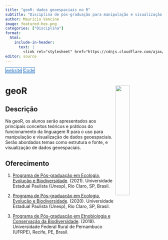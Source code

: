 ```yaml
---
title: "geoR: dados geoespaciais no R"
subtitle: "Disciplina de pós-graduação para manipulação e visualização de dados geoespaciais utilizando a linguagem R"
author: Maurício Vancine
image: featured-hex.png
categories: ["Disciplina"]
format:
  html:
    include-in-header: 
      text: |
        <link rel="stylesheet" href="https://cdnjs.cloudflare.com/ajax/libs/font-awesome/6.5.0/css/all.min.css">
editor: source
---
```


<div class="mt-4 d-flex flex-row flex-wrap gap-1 justify-content-left justify-content-sm-start" role="group" aria-label="Links">
  <a href="https://geor-course.netlify.app" class="btn btn-custom text-capitalize" target="_blank"><i class="fas fa-link me-1"></i>website</a>
  <a href="https://github.com/geor-course" class="btn btn-custom text-capitalize" target="_blank"><i class="fab fa-github me-1"></i>Code</a>
</div>

<style>
  .btn-custom {
    background-color: white;
    border: 1px solid #1c6cbe; /* Borda azul */
    color: #1c6cbe; /* Texto azul */
    transition: background-color 0.3s, color 0.3s;
  }
  .btn-custom:hover {
    background-color: #1c6cbe; /* Cor de fundo azul ao passar o mouse */
    color: white; /* Texto branco */
  }
</style>

# **geoR** <img src="featured-hex.png" align="right" width="30%" min-width="120px"/>

## Descrição

Na geoR, os alunos serão apresentados aos principais conceitos teóricos e práticos do funcionamento da linguagem R para o uso para manipulação e visualização de dados geoespaciais. Serão abordados temas como estrutura e fonte, e visualização de dados geoespaciais.

## Oferecimento

1.  [Programa de Pós-graduação em Ecologia, Evolução e Biodiversidade](https://ib.rc.unesp.br/#!/pos-graduacao/secao-tecnica-de-pos/programas/ecologia-e-biodiversidade/apresentacao-novo/). (2021). Universidade Estadual Paulista (Unesp), Rio Claro, SP, Brasil.

1.  [Programa de Pós-graduação em Ecologia, Evolução e Biodiversidade](https://ib.rc.unesp.br/#!/pos-graduacao/secao-tecnica-de-pos/programas/ecologia-e-biodiversidade/apresentacao-novo/). (2020). Universidade Estadual Paulista (Unesp), Rio Claro, SP, Brasil.

1.  [Programa de Pós-graduação em Etnobiologia e Conservação da Biodiversidade](http://ww2.pgetno.ufrpe.br/?q=pt-br/o-programa). (2019). Universidade Federal Rural de Pernambuco (UFRPE), Recife, PE, Brasil.
